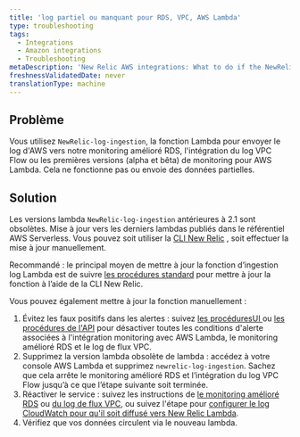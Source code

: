 ```yaml
---
title: 'log partiel ou manquant pour RDS, VPC, AWS Lambda'
type: troubleshooting
tags:
  - Integrations
  - Amazon integrations
  - Troubleshooting
metaDescription: 'New Relic AWS integrations: What to do if the NewRelic-log-ingestion lambda function for pushing logs is not working or only sends partial data.'
freshnessValidatedDate: never
translationType: machine
---
```


## Problème

Vous utilisez `NewRelic-log-ingestion`, la fonction Lambda pour envoyer le log d&apos;AWS vers notre monitoring amélioré RDS, l&apos;intégration du log VPC Flow ou les premières versions (alpha et bêta) de monitoring pour AWS Lambda. Cela ne fonctionne pas ou envoie des données partielles.

## Solution

Les versions lambda `NewRelic-log-ingestion` antérieures à 2.1 sont obsolètes. Mise à jour vers les derniers lambdas publiés dans le référentiel AWS Serverless. Vous pouvez soit utiliser la [CLI New Relic](https://developer.newrelic.com/build-tools/new-relic-one-applications/cli) , soit effectuer la mise à jour manuellement.

Recommandé : le principal moyen de mettre à jour la fonction d’ingestion log Lambda est de suivre [les procédures standard](/docs/serverless-function-monitoring/aws-lambda-monitoring/get-started/update-lambda-monitoring) pour mettre à jour la fonction à l’aide de la CLI New Relic.

Vous pouvez également mettre à jour la fonction manuellement :

1. Évitez les faux positifs dans les alertes : suivez [les procéduresUI ](/docs/alerts/new-relic-alerts/configuring-alert-policies/update-or-disable-policies-conditions#condition-on-off)ou [les procédures de l&apos;API](/alerts/rest-api-alerts/new-relic-alerts-rest-api/disable-enable-alerts-conditions-using-api) pour désactiver toutes les conditions d&apos;alerte associées à l&apos;intégration monitoring avec AWS Lambda, le monitoring amélioré RDS et le log de flux VPC.
2. Supprimez la version lambda obsolète de lambda : accédez à votre console AWS Lambda et supprimez `newrelic-log-ingestion`. Sachez que cela arrête le monitoring amélioré RDS et l’intégration du log VPC Flow jusqu’à ce que l’étape suivante soit terminée.
3. Réactiver le service : suivez les instructions de [le monitoring amélioré RDS](/docs/integrations/amazon-integrations/aws-integrations-list/aws-rds-enhanced-monitoring-integration#activate) ou [du log de flux VPC](/docs/integrations/amazon-integrations/aws-integrations-list/aws-vpc-flow-logs-monitoring-integration#enable), ou suivez l&apos;étape pour [configurer le log CloudWatch pour qu&apos;il soit diffusé vers New Relic Lambda](/docs/serverless-function-monitoring/aws-lambda-monitoring/get-started/enable-new-relic-monitoring-aws-lambda#stream-logs).
4. Vérifiez que vos données circulent via le nouveau lambda.